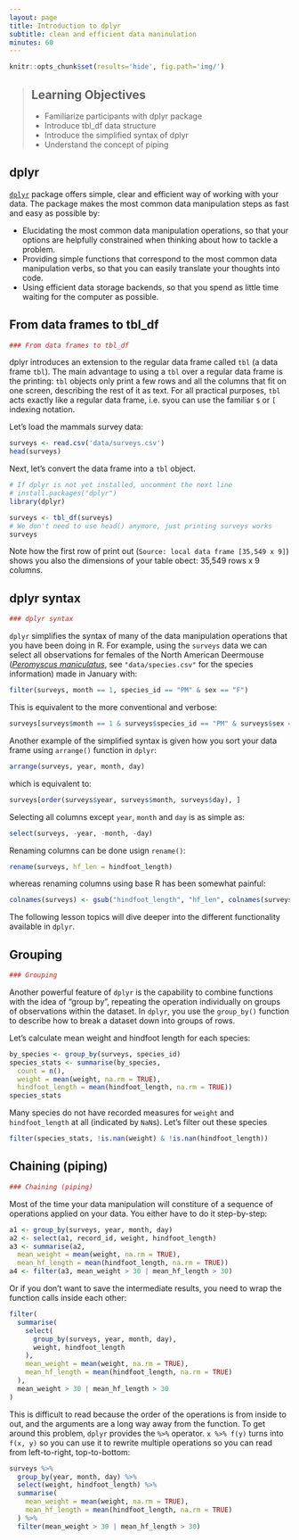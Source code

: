 ```yaml
---
layout: page
title: Introduction to dplyr
subtitle: clean and efficient data maninulation
minutes: 60
---
```

  
```r
knitr::opts_chunk$set(results='hide', fig.path='img/')
```

> ## Learning Objectives
>
> * Familiarize participants with dplyr package
> * Introduce tbl_df data structure
> * Introduce the simplified syntax of dplyr
> * Understand the concept of piping

## dplyr

[`dplyr`](https://github.com/hadley/dplyr) package offers simple, clear and 
efficient way of working with your data. The package makes the most common data
manipulation steps as fast and easy as possible by:

* Elucidating the most common data manipulation operations, so that your
  options are helpfully constrained when thinking about how to tackle a
  problem.
* Providing simple functions that correspond to the most common
  data manipulation verbs, so that you can easily translate your thoughts
  into code.
* Using efficient data storage backends, so that you spend as little time
  waiting for the computer as possible.

## From data frames to tbl_df 

```r
### From data frames to tbl_df
```

dplyr introduces an extension to the regular data frame called `tbl` (a data
frame `tbl`). The main advantage to using a `tbl` over a regular data frame 
is the printing: `tbl` objects only print a few rows and all the columns that 
fit on one screen, describing the rest of it as text. For all practical 
purposes, `tbl` acts exactly like a regular data frame, i.e. syou can use the 
familiar `$` or `[` indexing notation.

Let's load the mammals survey data:

```r
surveys <- read.csv('data/surveys.csv')
head(surveys)
```

Next, let's convert the data frame into a `tbl` object.

```r
# If dplyr is not yet installed, uncomment the next line
# install.packages("dplyr")
library(dplyr)

surveys <- tbl_df(surveys)
# We don't need to use head() anymore, just printing surveys works
surveys
```

Note how the first row of print out (`Source: local data frame [35,549 x 9]`)
shows you also the dimensions of your table obect: 35,549 rows x 9 columns.

## dplyr syntax

```r
### dplyr syntax
```

`dplyr` simplifies the syntax of many of the data manipulation operations that
you have been doing in R. For example, using the `surveys` data we can select 
all observations for females of the North American Deermouse 
([*Peromyscus maniculatus*](https://en.wikipedia.org/wiki/Peromyscus_maniculatus), 
see `"data/species.csv"` for the species information) made in January with:

```r
filter(surveys, month == 1, species_id == "PM" & sex == "F")
```

This is equivalent to the more conventional and verbose:

```r
surveys[surveys$month == 1 & surveys$species_id == "PM" & surveys$sex == "F", ]
```

Another example of the simplified syntax is given how you sort your data frame
using `arrange()` function in `dplyr`:

```r
arrange(surveys, year, month, day)
```

which is equivalent to:

```r
surveys[order(surveys$year, surveys$month, surveys$day), ]
```

Selecting all columns except `year`, `month` and `day` is as simple as:

```r
select(surveys, -year, -month, -day)
```

Renaming columns can be done usign `rename()`:

```r
rename(surveys, hf_len = hindfoot_length)
```

whereas renaming columns using base R has been somewhat painful:

```r
colnames(surveys) <- gsub("hindfoot_length", "hf_len", colnames(surveys))
```

The following lesson topics will dive deeper into the different functionality
available in `dplyr`.

## Grouping

```r
### Grouping
```

Another powerful feature of `dplyr` is the capability to combine functions
with the idea of "group by", repeating the operation individually on groups of 
observations within the dataset. In `dplyr`, you use the `group_by()` function 
to describe how to break a dataset down into groups of rows.

Let's calculate mean weight and hindfoot length for each species:

```r
by_species <- group_by(surveys, species_id)
species_stats <- summarise(by_species,
  count = n(),
  weight = mean(weight, na.rm = TRUE),
  hindfoot_length = mean(hindfoot_length, na.rm = TRUE))
species_stats
```

Many species do not have recorded measures for `weight` and `hindfoot_length` at 
all (indicated by `NaN`s). Let's filter out these species

```r
filter(species_stats, !is.nan(weight) & !is.nan(hindfoot_length))
```


## Chaining (piping)

```r
### Chaining (piping)
```

Most of the time your data manipulation will constiture of a sequence of 
operations applied on your data. You either have to do it step-by-step:

```r
a1 <- group_by(surveys, year, month, day)
a2 <- select(a1, record_id, weight, hindfoot_length)
a3 <- summarise(a2,
  mean_weight = mean(weight, na.rm = TRUE),
  mean_hf_length = mean(hindfoot_length, na.rm = TRUE))
a4 <- filter(a3, mean_weight > 30 | mean_hf_length > 30)
```

Or if you don't want to save the intermediate results, you need to wrap the 
function calls inside each other:

```r
filter(
  summarise(
    select(
      group_by(surveys, year, month, day),
      weight, hindfoot_length
    ),
    mean_weight = mean(weight, na.rm = TRUE),
    mean_hf_length = mean(hindfoot_length, na.rm = TRUE)
  ),
  mean_weight > 30 | mean_hf_length > 30
)
```

This is difficult to read because the order of the operations is from inside to 
out, and the arguments are a long way away from the function. To get around this 
problem, `dplyr` provides the `%>%` operator. `x %>% f(y)` turns into `f(x, y)` 
so you can use it to rewrite multiple operations so you can read from 
left-to-right, top-to-bottom:

```r
surveys %>%
  group_by(year, month, day) %>%
  select(weight, hindfoot_length) %>%
  summarise(
    mean_weight = mean(weight, na.rm = TRUE),
    mean_hf_length = mean(hindfoot_length, na.rm = TRUE)
  ) %>%
  filter(mean_weight > 30 | mean_hf_length > 30)
```


